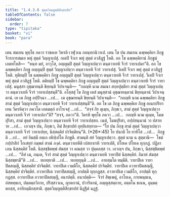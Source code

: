 ```yaml
---
title: "1.4.3.6 สุตฺตวิญฺญตฺติสิกฺขาปท"
tableOfContents: false
sidebar:
  order: 7
type: "tipitaka"
basket: "vi"
book: "para"
---
```



<DynamicBreadcrumb />

<Division number="636" book="para">

<Paragraph number="2350" book="para">
เตน สมเยน พุทฺโธ ภควา ราชคเห วิหรติ เวฬุวเน กลนฺทกนิวาเป. เตน โข ปน สมเยน ฉพฺพคฺคิยา ภิกฺขู จีวรการสมเย พหุํ สุตฺตํ วิญฺญาเปสุํ. กเตปิ จีวเร พหุํ สุตฺตํ อวสิฏฺฐํ โหติ. อถ โข ฉพฺพคฺคิยานํ ภิกฺขูนํ เอตทโหสิ—  “หนฺท มยํ, อาวุโส, อญฺญมฺปิ สุตฺตํ วิญฺญาเปตฺวา ตนฺตวาเยหิ จีวรํ วายาเปมา”ติ. อถ โข ฉพฺพคฺคิยา ภิกฺขู อญฺญมฺปิ สุตฺตํ วิญฺญาเปตฺวา ตนฺตวาเยหิ จีวรํ วายาเปสุํ. วีเตปิ จีวเร พหุํ สุตฺตํ อวสิฏฺฐํ โหติ. ทุติยมฺปิ โข ฉพฺพคฺคิยา ภิกฺขู อญฺญมฺปิ สุตฺตํ วิญฺญาเปตฺวา ตนฺตวาเยหิ จีวรํ วายาเปสุํ. วีเตปิ จีวเร พหุํ สุตฺตํ อวสิฏฺฐํ โหติ. ตติยมฺปิ โข ฉพฺพคฺคิยา ภิกฺขู อญฺญมฺปิ สุตฺตํ วิญฺญาเปตฺวา ตนฺตวาเยหิ จีวรํ วายาเปสุํ. มนุสฺสา อุชฺฌายนฺติ ขิยฺยนฺติ วิปาเจนฺติ—  “กถญฺหิ นาม สมณา สกฺยปุตฺติยา สามํ สุตฺตํ วิญฺญาเปตฺวา ตนฺตวาเยหิ จีวรํ วายาเปสฺสนฺตี”ติ.
</Paragraph>

<Paragraph number="2351" book="para">
อโสฺสสุํ โข ภิกฺขู เตสํ มนุสฺสานํ อุชฺฌายนฺตานํ ขิยฺยนฺตานํ วิปาเจนฺตานํ. เย เต ภิกฺขู อปฺปิจฺฉา …เป…  เต อุชฺฌายนฺติ ขิยฺยนฺติ วิปาเจนฺติ—  “กถญฺหิ นาม ฉพฺพคฺคิยา ภิกฺขู สามํ สุตฺตํ วิญฺญาเปตฺวา ตนฺตวาเยหิ จีวรํ วายาเปสฺสนฺตี”ติ.
</Paragraph>

<Paragraph number="2352" book="para">
อถ โข เต ภิกฺขู ฉพฺพคฺคิเย ภิกฺขู อเนกปริยาเยน วิครหิตฺวา ภควโต เอตมตฺถํ อาโรเจสุํ …เป…  “สจฺจํ กิร ตุเมฺห, ภิกฺขเว, สามํ สุตฺตํ วิญฺญาเปตฺวา ตนฺตวาเยหิ จีวรํ วายาเปถา”ติ? “สจฺจํ, ภควา”ติ. วิครหิ พุทฺโธ ภควา …เป…  กถญฺหิ นาม ตุเมฺห, โมฆปุริสา, สามํ สุตฺตํ วิญฺญาเปตฺวา ตนฺตวาเยหิ จีวรํ วายาเปสฺสถ. เนตํ, โมฆปุริสา, อปฺปสนฺนานํ วา ปสาทาย …เป…  เอวญฺจ ปน, ภิกฺขเว, อิมํ สิกฺขาปทํ อุทฺทิเสยฺยาถ—
</Paragraph>

</Division>
<Division number="637" book="para">

<Paragraph number="2353" book="para">
<Emphasis>“โย ปน ภิกฺขุ สามํ สุตฺตํ วิญฺญาเปตฺวา ตนฺตวาเยหิ จีวรํ วายาเปยฺย, นิสฺสคฺคิยํ ปาจิตฺติยนฺ”</Emphasis>ติ. (*26*:<Emphasis>45</Emphasis>)
</Paragraph>

</Division>
<Division number="638" book="para">

<Paragraph number="2354" book="para">
<Emphasis>โย ปนา</Emphasis>ติ โย ยาทิโส …เป…  <Emphasis>ภิกฺขู</Emphasis>ติ …เป…  อยํ อิมสฺมึ อตฺเถ อธิปฺเปโต ภิกฺขูติ.
</Paragraph>

<Paragraph number="2355" book="para">
<Emphasis>สามนฺ</Emphasis>ติ สยํ วิญฺญาเปตฺวา.
</Paragraph>

<Paragraph number="2356" book="para">
<Emphasis>สุตฺตํ</Emphasis> นาม ฉ สุตฺตานิ—  โขมํ กปฺปาสิกํ โกเสยฺยํ กมฺพลํ สาณํ ภงฺคํ.
</Paragraph>

<Paragraph number="2357" book="para">
<Emphasis>ตนฺตวาเยหี</Emphasis>ติ เปสกาเรหิ วายาเปติ, ปโยเค ปโยเค ทุกฺกฏํ. ปฏิลาเภน นิสฺสคฺคิยํ โหติ. นิสฺสชฺชิตพฺพํ สํฆสฺส วา คณสฺส วา ปุคฺคลสฺส วา. เอวญฺจ ปน, ภิกฺขเว, นิสฺสชฺชิตพฺพํ …เป…  “อิทํ เม, ภนฺเต, จีวรํ สามํ สุตฺตํ วิญฺญาเปตฺวา ตนฺตวาเยหิ วายาปิตํ นิสฺสคฺคิยํ. อิมาหํ สํฆสฺส นิสฺสชฺชามี”ติ …เป…  ทเทยฺยาติ …เป…  ทเทยฺยุนฺติ …เป…  อายสฺมโต ทมฺมีติ.
</Paragraph>

</Division>
<Division number="639" book="para">

<Paragraph number="2358" book="para">
วายาปิเต วายาปิตสญฺญี, นิสฺสคฺคิยํ ปาจิตฺติยํ. วายาปิเต เวมติโก, นิสฺสคฺคิยํ ปาจิตฺติยํ. วายาปิเต อวายาปิตสญฺญี, นิสฺสคฺคิยํ ปาจิตฺติยํ.
</Paragraph>

<Paragraph number="2359" book="para">
อวายาปิเต วายาปิตสญฺญี, อาปตฺติ ทุกฺกฏสฺส. อวายาปิเต เวมติโก, อาปตฺติ ทุกฺกฏสฺส. อวายาปิเต อวายาปิตสญฺญี, อนาปตฺติ.
</Paragraph>

</Division>
<Division number="640" book="para">

<Paragraph number="2360" book="para">
อนาปตฺติ—  จีวรํ สิพฺเพตุํ, อาโยเค, กายพนฺธเน, อํสพทฺธเก, ปตฺตตฺถวิกาย, ปริสฺสาวเน, ญาตกานํ, ปวาริตานํ, อญฺญสฺสตฺถาย, อตฺตโน ธเนน, อุมฺมตฺตกสฺส, อาทิกมฺมิกสฺสาติ.

</Paragraph>
</Division>

<Paragraph number="2361" type="center" book="para">
สุตฺตวิญฺญตฺติสิกฺขาปทํ นิฏฺฐิตํ ฉฏฺฐํ.
</Paragraph>